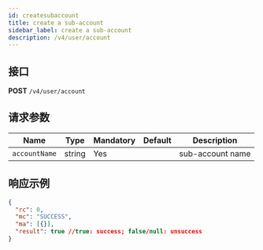 ```yaml
---
id: createsubaccount
title: create a sub-account
sidebar_label: create a sub-account
description: /v4/user/account
---
```


## 接口

**POST** `/v4/user/account`

## 请求参数

| Name          | Type   | Mandatory | Default | Description      |
| ------------- | ------ | --------- | ------- | ---------------- |
| `accountName` | string | Yes       |         | sub-account name |

## 响应示例

```json
{
  "rc": 0,
  "mc": "SUCCESS",
  "ma": [{}],
  "result": true //true: success; false/null: unsuccess
}
```
